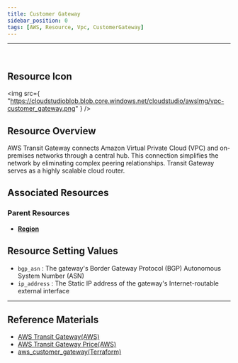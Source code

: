 ```yaml
---
title: Customer Gateway
sidebar_position: 0
tags: [AWS, Resource, Vpc, CustomerGateway]
---
```


<hr />
<br />

## Resource Icon

<img
    src={
        "https://cloudstudioblob.blob.core.windows.net/cloudstudio/awsImg/vpc-customer_gateway.png"
    }
/>

## Resource Overview

AWS Transit Gateway connects Amazon Virtual Private Cloud (VPC) and on-premises networks through a central hub. 
This connection simplifies the network by eliminating complex peering relationships. 
Transit Gateway serves as a highly scalable cloud router.

## Associated Resources

### Parent Resources

-   [**Region**](https://docs.cstudio.app/docs/resource/aws/Base/Region)

## Resource Setting Values

-   `bgp_asn` : The gateway's Border Gateway Protocol (BGP) Autonomous System Number (ASN)
-   `ip_address` : The Static IP address of the gateway's Internet-routable external interface

---

## Reference Materials

-   [AWS Transit Gateway(AWS)](https://aws.amazon.com/ko/transit-gateway/?nc2=type_a)
-   [AWS Transit Gateway Price(AWS)](https://aws.amazon.com/ko/transit-gateway/pricing/)
-   [aws_customer_gateway(Terraform)](https://registry.terraform.io/providers/hashicorp/aws/latest/docs/resources/customer_gateway)
